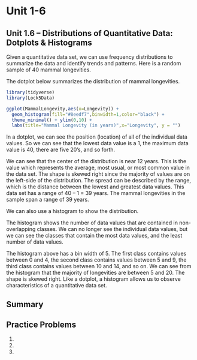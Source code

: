 # Unit 1-6 {-}

## Unit 1.6 –  Distributions of Quantitative Data: Dotplots & Histograms {-}

Given a quantitative data set, we can use frequency distributions to summarize the data and identify trends and patterns.  Here is a random sample of 40 mammal longevities.

The dotplot below summarizes the distribution of mammal longevities.

```r
library(tidyverse)
library(Lock5Data)

ggplot(MammalLongevity,aes(x=Longevity)) + 
  geom_histogram(fill="#8eedf7",binwidth=1,color="black") + 
  theme_minimal() + ylim(0,10) +
  labs(title="Mammal Longevity (in years)",x="Longevity", y = "")
```

In a dotplot, we can see the position (location) of all of the individual data values.  So we can see that the lowest data value is a 1, the maximum data value is 40, there are five 20’s, and so forth.  

We can see that the center of the distribution is near 12 years.  This is the value which represents the average, most usual, or most common value in the data set.  The shape is skewed right since the majority of values are on the left-side of the distribution.  The spread can be described by the range, which is the distance between the lowest and greatest data values.  This data set has a range of 40 – 1 = 39 years.  The mammal longevities in the sample span a range of 39 years.

We can also use a histogram to show the distribution.  

The histogram shows the number of data values that are contained in non-overlapping classes.  We can no longer see the individual data values, but we can see the classes that contain the most data values, and the least number of data values. 

The histogram above has a bin width of 5. The first class contains values between 0 and 4, the second class contains values between 5 and 9, the third class contains values between 10 and 14, and so on.  We can see from the histogram that the majority of longevities are between 5 and 20.  The shape is skewed right.  Like a dotplot, a histogram allows us to observe characteristics of a quantitative data set.

## Summary {-}

## Practice Problems {-}

1.
2.
3.